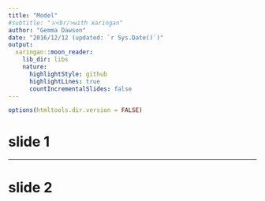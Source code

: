 ```yaml
---
title: "Model"
#subtitle: "⚔<br/>with xaringan"
author: "Gemma Dawson"
date: "2016/12/12 (updated: `r Sys.Date()`)"
output:
  xaringan::moon_reader:
    lib_dir: libs
    nature:
      highlightStyle: github
      highlightLines: true
      countIncrementalSlides: false
---
```


```r
options(htmltools.dir.version = FALSE)
```

# slide 1

---

# slide 2
